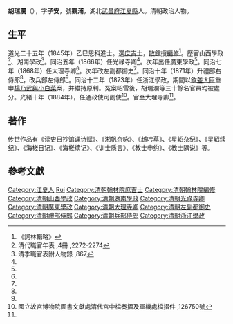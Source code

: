 '''胡瑞瀾'''（{{bd|？||1886年||Hu胡}}），字'''子安'''，號'''觀浦'''，湖北[[武昌府|武昌府]][[江夏縣|江夏縣]]人。清朝政治人物。

==生平==
道光二十五年（1845年）乙巳恩科進士。選[[庶吉士|庶吉士]]，[[散館|散館]]授[[編修|編修]]<ref>《詞林輯略》</ref>。歷官山西學政<ref>清代職官年表 ,4冊 ,2272-2274</ref>、湖南學政<ref name="#1">清季職官表附人物錄 ,867</ref>。同治五年（1866年）任光祿寺卿<ref name="#1"/>。次年出任廣東學政<ref name="#1"/>。同治七年（1868年）任大理寺卿<ref name="#1"/>。次年改左副都御史<ref name="#1"/>。同治十年（1871年）升禮部右侍郎<ref name="#1"/>，改兵部左侍郎<ref name="#1"/>。同治十二年（1873年）任浙江學政，期間以[[欽差大臣|欽差大臣]]重申[[楊乃武與小白菜|楊乃武與小白菜]]案，并維持原判。冤案昭雪後，胡瑞瀾等三十餘名官員均被處分。光緒十年（1884年），任通政使司副使<ref>國立故宮博物院圖書文獻處清代宮中檔奏摺及軍機處檔摺件 ,126750號</ref>。官至大理寺卿<ref name="#1"/>。

==著作==
传世作品有《读史日抄馆课诗赋》、《湘帆杂咏》、《越吟草》、《星轺杂纪》、《星轺续纪》、《海槎日记》、《海槎续记》、《训士质言》、《教士申约》、《教士隅说》等。

==參考文獻==
{{reflist|2}}

{{道光二十五年乙巳恩科殿試金榜}}

{{規範控制}}

{{DEFAULTSORT:Hu胡}}
[[Category:江夏人|Category:江夏人]]
[[Category:胡姓|Rui]]
[[Category:清朝翰林院庶吉士|Category:清朝翰林院庶吉士]]
[[Category:清朝翰林院編修|Category:清朝翰林院編修]]
[[Category:清朝山西學政|Category:清朝山西學政]]
[[Category:清朝湖南學政|Category:清朝湖南學政]]
[[Category:清朝光祿寺卿|Category:清朝光祿寺卿]]
[[Category:清朝廣東學政|Category:清朝廣東學政]]
[[Category:清朝大理寺卿|Category:清朝大理寺卿]]
[[Category:清朝左副都御史|Category:清朝左副都御史]]
[[Category:清朝禮部侍郎|Category:清朝禮部侍郎]]
[[Category:清朝兵部侍郎|Category:清朝兵部侍郎]]
[[Category:清朝浙江學政|Category:清朝浙江學政]]